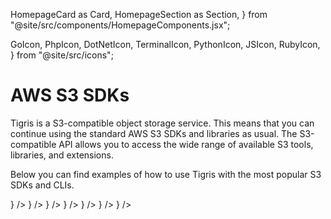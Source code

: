   HomepageCard as Card,
  HomepageSection as Section,
} from "@site/src/components/HomepageComponents.jsx";

  GoIcon,
  PhpIcon,
  DotNetIcon,
  TerminalIcon,
  PythonIcon,
  JSIcon,
  RubyIcon,
} from "@site/src/icons";

# AWS S3 SDKs

Tigris is a S3-compatible object storage service. This means that you can
continue using the standard AWS S3 SDKs and libraries as usual. The
S3-compatible API allows you to access the wide range of available S3 tools,
libraries, and extensions.

Below you can find examples of how to use Tigris with the most popular S3 SDKs
and CLIs.

<Section title="SDKs" id="sdks">
  <Card
    title="AWS CLI"
    description="Use Tigris with AWS CLI"
    to="/sdks/s3/aws-cli/"
    icon={<TerminalIcon />}
  />
  <Card
    title="JavaScript"
    description="Integrate Tigris in your JavaScript App"
    to="/sdks/s3/aws-js-sdk/"
    icon={<JSIcon />}
  />
  <Card
    title="Golang"
    description="Integrate Tigris in your Golang App"
    to="/sdks/s3/aws-go-sdk/"
    icon={<GoIcon />}
  />
  <Card
    title="Python"
    description="Integrate Tigris in your Python App"
    to="/sdks/s3/aws-python-sdk/"
    icon={<PythonIcon />}
  />
  <Card
    title="PHP"
    description="Integrate Tigris in your PHP App"
    to="/sdks/s3/aws-php-sdk/"
    icon={<PhpIcon />}
  />
  <Card
    title="Ruby"
    description="Integrate Tigris in your Ruby App"
    to="/sdks/s3/aws-ruby-sdk/"
    icon={<RubyIcon />}
  />
  <Card
    title=".NET"
    description="Integrate Tigris in your .NET App"
    to="/sdks/s3/aws-net-sdk/"
    icon={<DotNetIcon />}
  />
</Section>
